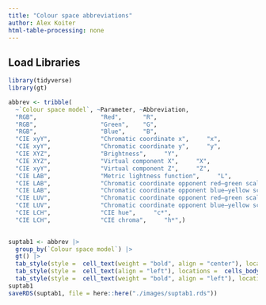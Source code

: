 ```yaml
---
title: "Colour space abbreviations"
author: Alex Koiter
html-table-processing: none
---
```


## Load Libraries
```r
library(tidyverse)
library(gt)
```

```r
abbrev <- tribble(
  ~`Colour space model`, ~Parameter, ~Abbreviation,
  "RGB",                  "Red",      "R",
  "RGB",                  "Green",    "G",
  "RGB",                  "Blue",     "B",
  "CIE xyY",              "Chromatic coordinate x",     "x",
  "CIE xyY",              "Chromatic coordinate y",     "y",
  "CIE XYZ",              "Brightness",     "Y",
  "CIE XYZ",              "Virtual component X",     "X",
  "CIE xyY",              "Virtual component Z",     "Z",
  "CIE LAB",              "Metric lightness function",     "L",
  "CIE LAB",              "Chromatic coordinate opponent red–green scales",     "a*",
  "CIE LAB",              "Chromatic coordinate opponent blue–yellow scales",     "b*",
  "CIE LUV",              "Chromatic coordinate opponent red–green scales",     "u*",
  "CIE LUV",              "Chromatic coordinate opponent blue–yellow scales",     "v*",
  "CIE LCH",              "CIE hue",     "c*",
  "CIE LCH",              "CIE chroma",     "h*",)
  
```


```r

suptab1 <- abbrev |>
  group_by(`Colour space model`) |>
  gt() |>
  tab_style(style =  cell_text(weight = "bold", align = "center"), locations =  cells_row_groups()) |>
  tab_style(style =  cell_text(align = "left"), locations =  cells_body()) |>
  tab_style(style =  cell_text(weight = "bold", align = "left"), locations =  cells_column_labels())
suptab1
saveRDS(suptab1, file = here::here("./images/suptab1.rds"))
```

